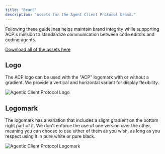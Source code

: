 ```yaml
---
title: "Brand"
description: "Assets for the Agent Client Protocol brand."
---
```


Following these guidelines helps maintain brand integrity while supporting ACP's mission to standardize communication between code editors and coding agents.

[Download all of the assets here](https://zed.dev/acp/acp-brand.zip)

## Logo

The ACP logo can be used with the "ACP" logomark with or without a gradient.
We provide a vertical and horizontal variant for display flexibility.

<Frame>
  <img
    src="https://zed.dev/acp/acp-docs-logo.webp"
    alt="Agentic Client Protocol Logo"
  />
</Frame>

## Logomark

The logomark has a variation that includes a slight gradient on the bottom right part of it.
We don't enforce the use of one version over the other, meaning you can choose to use either of them as you wish, as long as you respect using it in pure white or pure black.

<Frame>
  <img
    src="https://zed.dev/acp/acp-docs-logo-mark.webp"
    alt="Agentic Client Protocol Logomark"
  />
</Frame>
